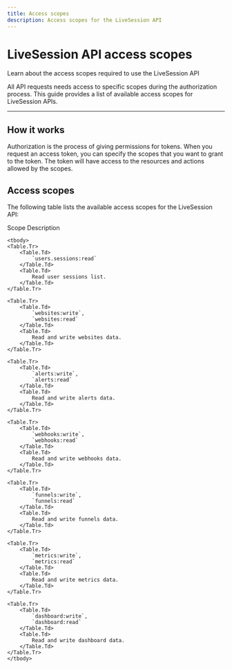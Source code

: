 ```yaml
---
title: Access scopes
description: Access scopes for the LiveSession API
---
```


# LiveSession API access scopes
<Subtitle>
    Learn about the access scopes required to use the LiveSession API
</Subtitle>

All API requests needs access to specific scopes during the authorization process.
This guide provides a list of available access scopes for LiveSession APIs.

---
## How it works
Authorization is the process of giving permissions for tokens. When you request an access token, you can specify the scopes that you want to grant to the token.
The token will have access to the resources and actions allowed by the scopes.

## Access scopes
The following table lists the available access scopes for the LiveSession API:

<Table>
    <thead>
    <Table.Tr>
        <Table.Th>
            Scope
        </Table.Th>
        <Table.Th>
            Description
        </Table.Th>
    </Table.Tr>
    </thead>

    <tbody>
    <Table.Tr>
        <Table.Td>
            `users.sessions:read`
        </Table.Td>
        <Table.Td>
            Read user sessions list.
        </Table.Td>
    </Table.Tr>

    <Table.Tr>
        <Table.Td>
            `websites:write`,
            `websites:read`
        </Table.Td>
        <Table.Td>
            Read and write websites data.
        </Table.Td>
    </Table.Tr>

    <Table.Tr>
        <Table.Td>
            `alerts:write`,
            `alerts:read`
        </Table.Td>
        <Table.Td>
            Read and write alerts data.
        </Table.Td>
    </Table.Tr>

    <Table.Tr>
        <Table.Td>
            `webhooks:write`,
            `webhooks:read`
        </Table.Td>
        <Table.Td>
            Read and write webhooks data.
        </Table.Td>
    </Table.Tr>

    <Table.Tr>
        <Table.Td>
            `funnels:write`,
            `funnels:read`
        </Table.Td>
        <Table.Td>
            Read and write funnels data.
        </Table.Td>
    </Table.Tr>

    <Table.Tr>
        <Table.Td>
            `metrics:write`,
            `metrics:read`
        </Table.Td>
        <Table.Td>
            Read and write metrics data.
        </Table.Td>
    </Table.Tr>

    <Table.Tr>
        <Table.Td>
            `dashboard:write`,
            `dashboard:read`
        </Table.Td>
        <Table.Td>
            Read and write dashboard data.
        </Table.Td>
    </Table.Tr>
    </tbody>
</Table>